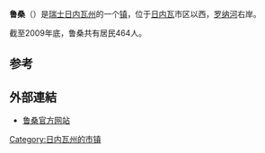 {{瑞士市镇信息框
 | 市镇名称		= 鲁桑
 | 原文名称             = Russin
 | 图片 = RussinDepuisDardagny-20081018.jpg
 | 纹章 = Russin-coat of arms.svg
 | 语言                   = [[法语|法语]]
 | 所属州               = 日内瓦州
 | 所属区               = 无
 | lat_d=46|lat_m=11|lat_NS=N|long_d=6|long_m=01|long_EW=E
 | 邮政编码		= 1281
 | 市镇代码        	= 6637
 | 面积                 = 4.95
 | 平均海拔        =  410
 | 人口               = 464<small>（2009年12月资料）</small>
 | 主页  		= www.russin.ch
 | 市镇长           = 帕特里斯·普洛茹（Patrice <br>Plojoux）<ref>{{fr}}[http://www.russin.ch/default.asp?31D363E626833DE6 L'executif] {{webarchive|url=https://web.archive.org/web/20041123010448/http://www.russin.ch/default.asp?31D363E626833DE6 |date=2004-11-23 }} Commune de Russin</ref>
 | 相邻市镇             = [[艾尔拉维尔|艾尔拉维尔]]、[[阿维利|阿维利]]、[[卡尔蒂尼|卡尔蒂尼]]、<br>[[达尔达尼|达尔达尼]]、[[萨蒂尼|萨蒂尼]]
 | 友好城市             = 
 | 地图文件 = Karte Gemeinde Russin 2007.png
|}}
'''鲁桑'''（{{lang-fr|Russin}}）是[[瑞士|瑞士]][[日内瓦州|日内瓦州]]的一个[[瑞士的市镇|镇]]，位于[[日内瓦|日内瓦]]市区以西，[[罗纳河|罗纳河]]右岸。

截至2009年底，鲁桑共有居民464人。

==参考==
{{reflist}}

==外部連結==
*{{fr}}[http://www.russin.ch 鲁桑官方网站]

{{日内瓦州行政区划}}
{{DEFAULTSORT:Russin}}
[[Category:日内瓦州的市镇|Category:日内瓦州的市镇]]